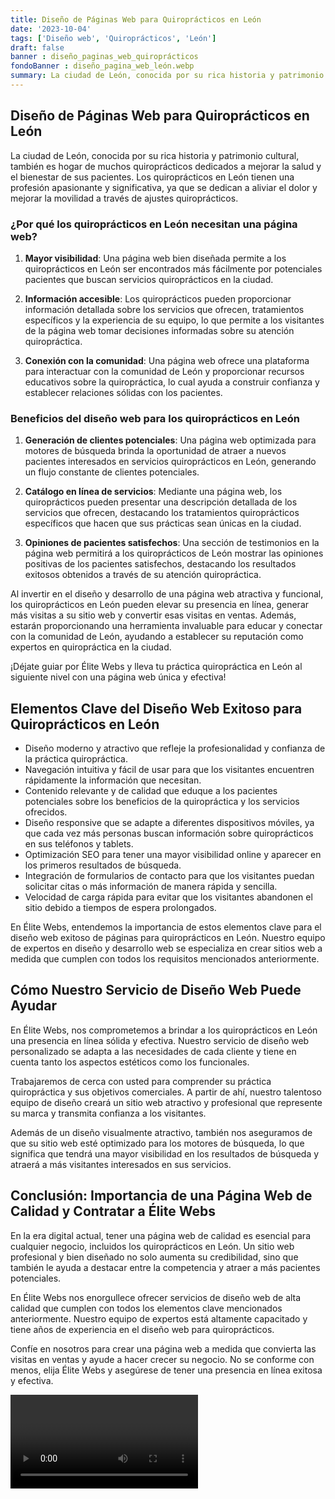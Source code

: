 ```yaml
---
title: Diseño de Páginas Web para Quiroprácticos en León
date: '2023-10-04'
tags: ['Diseño web', 'Quiroprácticos', 'León']
draft: false
banner : diseño_paginas_web_quiroprácticos
fondoBanner : diseño_pagina_web_león.webp
summary: La ciudad de León, conocida por su rica historia y patrimonio cultural, también es hogar de muchos quiroprácticos dedicados a mejorar la salud y el bienestar de sus pacientes. Los quiroprácticos en León tienen una profesión apasionante y significativa, ya que se dedican a aliviar el dolor y mejorar la movilidad a través de ajustes quiroprácticos. 
---
```


## Diseño de Páginas Web para Quiroprácticos en León

La ciudad de León, conocida por su rica historia y patrimonio cultural, también es hogar de muchos quiroprácticos dedicados a mejorar la salud y el bienestar de sus pacientes. Los quiroprácticos en León tienen una profesión apasionante y significativa, ya que se dedican a aliviar el dolor y mejorar la movilidad a través de ajustes quiroprácticos. 

### ¿Por qué los quiroprácticos en León necesitan una página web?

1. **Mayor visibilidad**: Una página web bien diseñada permite a los quiroprácticos en León ser encontrados más fácilmente por potenciales pacientes que buscan servicios quiroprácticos en la ciudad.

2. **Información accesible**: Los quiroprácticos pueden proporcionar información detallada sobre los servicios que ofrecen, tratamientos específicos y la experiencia de su equipo, lo que permite a los visitantes de la página web tomar decisiones informadas sobre su atención quiropráctica.

3. **Conexión con la comunidad**: Una página web ofrece una plataforma para interactuar con la comunidad de León y proporcionar recursos educativos sobre la quiropráctica, lo cual ayuda a construir confianza y establecer relaciones sólidas con los pacientes.

### Beneficios del diseño web para los quiroprácticos en León

1. **Generación de clientes potenciales**: Una página web optimizada para motores de búsqueda brinda la oportunidad de atraer a nuevos pacientes interesados ​​en servicios quiroprácticos en León, generando un flujo constante de clientes potenciales.

2. **Catálogo en línea de servicios**: Mediante una página web, los quiroprácticos pueden presentar una descripción detallada de los servicios que ofrecen, destacando los tratamientos quiroprácticos específicos que hacen que sus prácticas sean únicas en la ciudad.

3. **Opiniones de pacientes satisfechos**: Una sección de testimonios en la página web permitirá a los quiroprácticos de León mostrar las opiniones positivas de los pacientes satisfechos, destacando los resultados exitosos obtenidos a través de su atención quiropráctica.

Al invertir en el diseño y desarrollo de una página web atractiva y funcional, los quiroprácticos en León pueden elevar su presencia en línea, generar más visitas a su sitio web y convertir esas visitas en ventas. Además, estarán proporcionando una herramienta invaluable para educar y conectar con la comunidad de León, ayudando a establecer su reputación como expertos en quiropráctica en la ciudad.

¡Déjate guiar por Élite Webs y lleva tu práctica quiropráctica en León al siguiente nivel con una página web única y efectiva!

<GifSeo />

<Cta />

## Elementos Clave del Diseño Web Exitoso para Quiroprácticos en León

- Diseño moderno y atractivo que refleje la profesionalidad y confianza de la práctica quiropráctica.
- Navegación intuitiva y fácil de usar para que los visitantes encuentren rápidamente la información que necesitan.
- Contenido relevante y de calidad que eduque a los pacientes potenciales sobre los beneficios de la quiropráctica y los servicios ofrecidos.
- Diseño responsive que se adapte a diferentes dispositivos móviles, ya que cada vez más personas buscan información sobre quiroprácticos en sus teléfonos y tablets.
- Optimización SEO para tener una mayor visibilidad online y aparecer en los primeros resultados de búsqueda.
- Integración de formularios de contacto para que los visitantes puedan solicitar citas o más información de manera rápida y sencilla.
- Velocidad de carga rápida para evitar que los visitantes abandonen el sitio debido a tiempos de espera prolongados.

En Élite Webs, entendemos la importancia de estos elementos clave para el diseño web exitoso de páginas para quiroprácticos en León. Nuestro equipo de expertos en diseño y desarrollo web se especializa en crear sitios web a medida que cumplen con todos los requisitos mencionados anteriormente. 

## Cómo Nuestro Servicio de Diseño Web Puede Ayudar

En Élite Webs, nos comprometemos a brindar a los quiroprácticos en León una presencia en línea sólida y efectiva. Nuestro servicio de diseño web personalizado se adapta a las necesidades de cada cliente y tiene en cuenta tanto los aspectos estéticos como los funcionales.

Trabajaremos de cerca con usted para comprender su práctica quiropráctica y sus objetivos comerciales. A partir de ahí, nuestro talentoso equipo de diseño creará un sitio web atractivo y profesional que represente su marca y transmita confianza a los visitantes.

Además de un diseño visualmente atractivo, también nos aseguramos de que su sitio web esté optimizado para los motores de búsqueda, lo que significa que tendrá una mayor visibilidad en los resultados de búsqueda y atraerá a más visitantes interesados en sus servicios.

## Conclusión: Importancia de una Página Web de Calidad y Contratar a Élite Webs

En la era digital actual, tener una página web de calidad es esencial para cualquier negocio, incluidos los quiroprácticos en León. Un sitio web profesional y bien diseñado no solo aumenta su credibilidad, sino que también le ayuda a destacar entre la competencia y atraer a más pacientes potenciales.

En Élite Webs nos enorgullece ofrecer servicios de diseño web de alta calidad que cumplen con todos los elementos clave mencionados anteriormente. Nuestro equipo de expertos está altamente capacitado y tiene años de experiencia en el diseño web para quiroprácticos.

Confíe en nosotros para crear una página web a medida que convierta las visitas en ventas y ayude a hacer crecer su negocio. No se conforme con menos, elija Élite Webs y asegúrese de tener una presencia en línea exitosa y efectiva.

<Video />

<CtaBot job='Quiroprácticos' city='León'/>

<Gmaps query='León+españa+maps' />